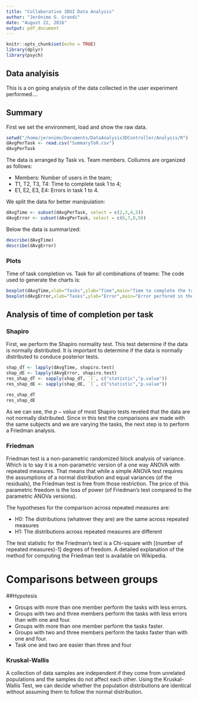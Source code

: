 ```yaml
---
title: "Collaborative 3DUI Data Analysis"
author: "Jerônimo G. Grandi"
date: "August 22, 2016"
output: pdf_document
---
```


```r
knitr::opts_chunk$set(echo = TRUE)
library(dplyr)
library(psych)
```


## Data analyisis

This is a on going analysis of the data collected in the user experiment performed.... 

## Summary
First we set the environment, load and show the raw data.  
 
``` r
setwd("/home/jeronimo/Documents/DataAnalysis3DController/Analysis/R")
dAvgPerTask <- read.csv("SummaryToR.csv")
dAvgPerTask
```
The data is arranged by Task vs. Team members. Collumns are organized as follows:   

* Members: Number of users in the team;   
* T1, T2, T3, T4: Time to complete task 1 to 4;    
* E1, E2, E3, E4: Errors in task 1 to 4. 

We split the data for better manipulation:

```r
dAvgTime <- subset(dAvgPerTask, select = c(2,3,4,5))
dAvgError <- subset(dAvgPerTask, select = c(6,7,8,9))
```

Below the data is summarized:

```r
describe(dAvgTime)
describe(dAvgError)

```

### Plots

Time of task completion vs. Task for all combinations of teams:
The code used to generate the charts is:

```r
boxplot(dAvgTime,xlab="Tasks",ylab="Time",main="Time to complete the tasks")
boxplot(dAvgError,xlab="Tasks",ylab="Error",main="Error perfored in the tasks")

```

## Analysis of time of completion per task

### Shapiro
First, we perform the Shapiro normality test. This test determine if the data is normally distributed. It is important to determine if the data is normally distributed to conduce posterior tests.

```r
shap_dT <- lapply(dAvgTime, shapiro.test)
shap_dE <- lapply(dAvgError, shapiro.test)
res_shap_dT <- sapply(shap_dT, `[`, c("statistic","p.value"))
res_shap_dE <- sapply(shap_dE, `[`, c("statistic","p.value"))

res_shap_dT
res_shap_dE
```

As we can see, the $p-value$ of most Shapiro tests reveled that the data are not normally distributed. Since in this test the comparisons are made with the same subjects and we are varying the tasks, the next step is to perform a Friedman analysis.

### Friedman

Friedman test is a non-parametric randomized block analysis of variance. Which is to say it is a non-parametric version of a one way ANOVA with repeated measures. That means that while a simple ANOVA test requires the assumptions of a normal distribution and equal variances (of the residuals), the Friedman test is free from those restriction. The price of this parametric freedom is the loss of power (of Friedman's test compared to the parametric ANOVa versions).

The hypotheses for the comparison across repeated measures are:   

* H0: The distributions (whatever they are) are the same across repeated measures   
* H1: The distributions across repeated measures are different   

The test statistic for the Friedman's test is a Chi-square with [(number of repeated measures)-1] degrees of freedom. A detailed explanation of the method for computing the Friedman test is available on Wikipedia.


# Comparisons between groups

##Hypotesis

* Groups with more than one member perform the tasks with less errors.   
* Groups with two and three members perform the tasks with less errors than with one and four.
* Groups with more than one member perform the tasks faster.   
* Groups with two and three members perform the tasks faster than with one and four.
* Task one and two are easier than three and four



### Kruskal-Wallis

A collection of data samples are independent if they come from unrelated populations and the samples do not affect each other. Using the Kruskal-Wallis Test, we can decide whether the population distributions are identical without assuming them to follow the normal distribution.










